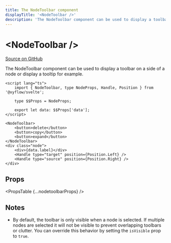 ```yaml
---
title: The NodeToolbar component
displayTitle: '<NodeToolbar />'
description: 'The NodeToolbar component can be used to display a toolbar on a side of a node or display a tooltip for example.'
---
```



# &lt;NodeToolbar />

[Source on GitHub](https://github.com/xyflow/xyflow/blob/main/packages/svelte/src/lib/plugins/NodeToolbar/NodeToolbar.svelte)

The NodeToolbar component can be used to display a toolbar on a side of a node or display a tooltip for example.

```svelte filename="CustomNode.svelte"
<script lang="ts">
	import { NodeToolbar, type NodeProps, Handle, Position } from '@xyflow/svelte';

	type $$Props = NodeProps;

	export let data: $$Props['data'];
</script>

<NodeToolbar>
	<button>delete</button>
	<button>copy</button>
	<button>expand</button>
</NodeToolbar>
<div class="node">
	<div>{data.label}</div>
	<Handle type="target" position={Position.Left} />
	<Handle type="source" position={Position.Right} />
</div>
```

## Props

<PropsTable {...nodetoolbarProps} />

## Notes

- By default, the toolbar is only visible when a node is selected. If multiple
  nodes are selected it will not be visible to prevent overlapping toolbars or
  clutter. You can override this behavior by setting the `isVisible` prop to
  `true`.
